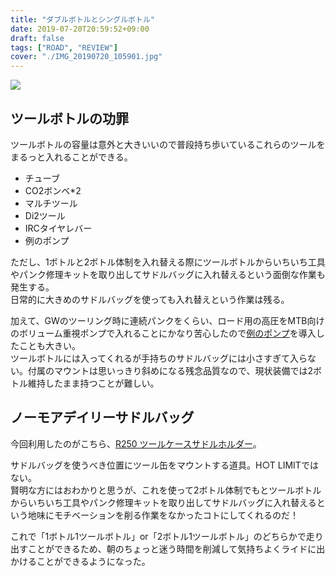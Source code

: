 ---
title: "ダブルボトルとシングルボトル"
date: 2019-07-20T20:59:52+09:00
draft: false
tags: ["ROAD", "REVIEW"]
cover: "./IMG_20190720_105901.jpg"
---

![ ](./IMG_20190720_105901.jpg)

## ツールボトルの功罪

ツールボトルの容量は意外と大きいいので普段持ち歩いているこれらのツールをまるっと入れることができる。

- チューブ
- CO2ボンベ\*2
- マルチツール
- Di2ツール
- IRCタイヤレバー
- 例のポンプ

ただし、1ボトルと2ボトル体制を入れ替える際にツールボトルからいちいち工具やパンク修理キットを取り出してサドルバッグに入れ替えるという面倒な作業も発生する。  
日常的に大きめのサドルバッグを使っても入れ替えという作業は残る。

加えて、GWのツーリング時に連続パンクをくらい、ロード用の高圧をMTB向けのボリューム重視ポンプで入れることにかなり苦心したので[例のポンプ](https://amzn.to/2Lh5aba)を導入したことも大きい。  
ツールボトルには入ってくれるが手持ちのサドルバッグには小さすぎて入らない。付属のマウントは思いっきり斜めになる残念品質なので、現状装備では2ボトル維持したまま持つことが難しい。

## ノーモアデイリーサドルバッグ

今回利用したのがこちら、[R250 ツールケースサドルホルダー](https://amzn.to/2NKJczd)。

サドルバッグを使うべき位置にツール缶をマウントする道具。H○T LIMITではない。  
賢明な方にはおわかりと思うが、これを使って2ボトル体制でもとツールボトルからいちいち工具やパンク修理キットを取り出してサドルバッグに入れ替えるという地味にモチベーションを削る作業をなかったコトにしてくれるのだ！

これで「1ボトル1ツールボトル」or「2ボトル1ツールボトル」のどちらかで走り出すことができるため、朝のちょっと迷う時間を削減して気持ちよくライドに出かけることができるようになった。

<Amzn asin="B075ZPVWVL" />
